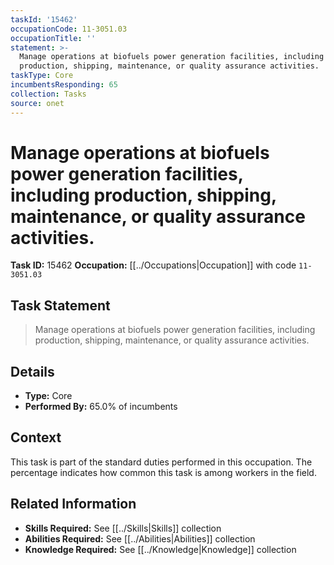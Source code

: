 ```yaml
---
taskId: '15462'
occupationCode: 11-3051.03
occupationTitle: ''
statement: >-
  Manage operations at biofuels power generation facilities, including
  production, shipping, maintenance, or quality assurance activities.
taskType: Core
incumbentsResponding: 65
collection: Tasks
source: onet
---
```

# Manage operations at biofuels power generation facilities, including production, shipping, maintenance, or quality assurance activities.

**Task ID:** 15462
**Occupation:** [[../Occupations|Occupation]] with code `11-3051.03`

## Task Statement

> Manage operations at biofuels power generation facilities, including production, shipping, maintenance, or quality assurance activities.

## Details

- **Type:** Core
- **Performed By:** 65.0% of incumbents

## Context

This task is part of the standard duties performed in this occupation. The percentage indicates how common this task is among workers in the field.

## Related Information

- **Skills Required:** See [[../Skills|Skills]] collection
- **Abilities Required:** See [[../Abilities|Abilities]] collection
- **Knowledge Required:** See [[../Knowledge|Knowledge]] collection
